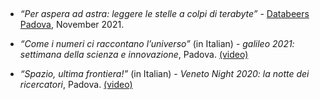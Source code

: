 &nbsp;  

- *"Per aspera ad astra: leggere le stelle a colpi di terabyte”* - [Databeers Padova](https://twitter.com/databeerspd), November 2021.

- *"Come i numeri ci raccontano l'universo"* (in Italian) - *galileo 2021: settimana della scienza e innovazione*, Padova. [(video)](https://youtu.be/JIwXZp9WfeQ)

- *"Spazio, ultima frontiera!"* (in Italian) - *Veneto Night 2020: la notte dei ricercatori*, Padova. [(video)](https://www.youtube.com/watch?v=EpO3iQtEwM4&t=349s)
